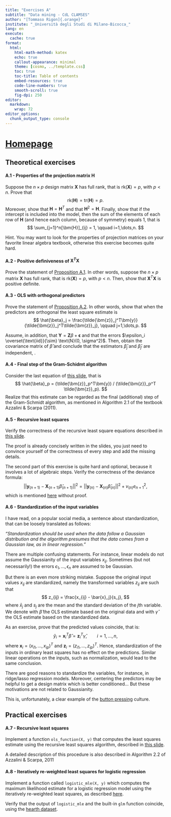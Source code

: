 ```yaml
---
title: "Exercises A"
subtitle: "Data mining - CdL CLAMSES"
author: "[Tommaso Rigon]{.orange}"
institute: "_Università degli Studi di Milano-Bicocca_"
lang: en
execute:
  cache: true
format:
  html:
    html-math-method: katex
    echo: true
    callout-appearance: minimal
    theme: [cosmo, ../template.css]
    toc: true
    toc-title: Table of contents
    embed-resources: true
    code-line-numbers: true
    smooth-scroll: true
    fig-dpi: 250
editor: 
  markdown: 
    wrap: 72
editor_options: 
  chunk_output_type: console
---
```


# [Homepage](../index.html)

## Theoretical exercises

#### A.1 - Properties of the projection matrix $\bm{H}$

Suppose the $n\times p$ design matrix $\bm{X}$ has [full rank]{.blue}, that is $\text{rk}(\bm{X}) = p$, with $p < n$. [Prove]{.orange} that 
$$
\text{rk}(\bm{H}) = \text{tr}(\bm{H}) = p.
$$
Moreover, show that $\bm{H} = \bm{H}^T$ and that $\bm{H}^2 = \bm{H}$. Finally, show that if the [intercept]{.blue} is included into the model, then the sum of the elements of each row of $\bm{H}$ (and hence each column, because of symmetry) equals 1, that is
$$
\sum_{j=1}^n[\bm{H}]_{ij} = 1, \qquad i=1,\dots,n.
$$

[Hint]{.blue}. You may want to look for the properties of [projection matrices]{.orange} on your favorite linear algebra textbook, otherwise this exercise becomes quite hard. 

#### A.2 - Positive definiveness of $\bm{X}^T\bm{X}$

[Prove]{.orange} the statement of [Proposition A.1](../slides/un_A.html#cholesky-factorization). In other words, suppose the  $n\times p$  matrix $\bm{X}$ has [full rank]{.blue}, that is $\text{rk}(\bm{X}) = p$, with $p < n$. Then, show that $\bm{X}^T\bm{X}$ is [positive definite]{.blue}.

#### A.3 - OLS with orthogonal predictors

[Prove]{.orange} the statement of [Proposition A.2](../slides/un_A.html#orthogonal-predictors). In other words, show that when the predictors are orthogonal the least square estimate is $$
\hat{\beta}_j = \frac{\tilde{\bm{z}}_j^T\bm{y}}{\tilde{\bm{z}}_j^T\tilde{\bm{z}}_j}, \qquad j=1,\dots,p.
$$

Assume, in addition, that $\bm{Y} = \bm{Z}\beta + \bm{\epsilon}$ and that the errors $\epsilon_i \overset{\text{iid}}{\sim} \text{N}(0, \sigma^2)$. Then, obtain the covariance matrix of $\hat{\beta}$ and conclude that the estimators $\hat{\beta}_j$ and $\hat{\beta}_{j'}$ are independent, .

#### A.4 - Final step of the Gram-Schidmt algorithm

Consider the last equation of [this slide](../slides/un_A.html#the-qr-decomposition-and-least-squares), that is
$$
\hat{\beta}_p = (\tilde{\bm{z}}_p^T\bm{y}) / (\tilde{\bm{z}}_p^T \tilde{\bm{z}}_p).
$$
Realize that this estimate can be regarded as the [final]{.orange} (additional) [step]{.orange} of the [Gram-Schmidt]{.blue} algorithm, as mentioned in Algorithm 2.1 of the textbook Azzalini \& Scarpa (2011).

#### A.5 - Recursive least squares

[Verify]{.orange} the correctness of the [recursive least square]{.blue} equations described in [this slide](../slides/un_A.html#the-recursive-least-squares-algorithm-i). 

The proof is already concisely written in the slides, you just need to convince yourself of the correctness of every step and add the [missing details]{.orange}. 

The second part of this exercise is quite [hard]{.blue} and [optional]{.blue}, because it involves a lot of algebraic steps. [Verify]{.orange} the correctness of the deviance formula:
$$
||\bm{y}_{(n + 1)} - \bm{X}_{(n+1)}\hat{\beta}_{(n+1)}||^2 = ||\bm{y}_{(n)} - \bm{X}_{(n)}\hat{\beta}_{(n)}||^2 + v_{(n)} e_{n+1}^2,
$$
which is mentioned [here](../slides/un_A.html#the-recursive-least-squares-algorithm-ii) without proof.

#### A.6 - Standardization of the input variables

I have read, on a popular social media, a sentence about standardization, that can be loosely translated as follows:

  *"Standardization should be used when the data follow a Gaussian distribution and the algorithm presumes that the data comes from a Gaussian law, as in linear regression."*
    
There are multiple confusing statements. For instance, linear models do [not]{.orange} assume the Gaussianity of the input variables $x_{ij}$. Sometimes (but not necessarily!) the errors $\epsilon_1,\dots,\epsilon_n$ are assumed to be Gaussian.

But there is an even more striking mistake. Suppose the original input values $x_{ij}$ are standardized, namely the transformed variables $z_{ij}$ are such that 
$$
z_{ij} = \frac{x_{ij} - \bar{x}_j}{s_j},
$$
where $\bar{x}_j$ and $s_j$ are the mean and the standard deviation of the $j$th variable. We denote with $\hat{\beta}$ the OLS estimate based on the original data and with $\hat{\gamma}$ the OLS estimate based on the standardized data. 

As an exercise, [prove]{.orange} that the predicted values coincide, that is:
$$
\hat{y}_i = \bm{x}_i^T\hat{\beta} = \bm{z}_i^T\hat{\gamma}, \qquad i=1,\dots,n,
$$
where $\bm{x}_i = (x_{i1},\dots,x_{ip})^T$ and $\bm{z}_i = (z_{i1},\dots,z_{ip})^T$. Hence, standardization of the inputs in ordinary least squares has [no effect]{.blue} on the [predictions]{.orange}. Similar linear operations on the inputs, such as [normalization]{.blue}, would lead to the same conclusion. 

There are good reasons to standardize the variables, for instance, in ridge/lasso regression models. Moreover, centering the predictors may be helpful to get a design matrix which is better conditioned... But these motivations are not related to Gaussianity. 

This is, unfortunately, a clear example of the [button pressing](../slides/un_intro.html#press-the-button) culture. 

## Practical exercises

#### A.7 - Recursive least squares

[Implement]{.orange} a function `ols_function(X, y)` that computes the least squares estimate using the recursive least squares algorithm, described in [this slide](../slides/un_A.html#the-recursive-least-squares-algorithm-i).

A detailed description of this procedure is also described in [Algorithm 2.2]{.blue} of Azzalini \& Scarpa, 2011

#### A.8 - Iteratively re-weighted least squares for logistic regression

Implement a function called `logistic_mle(X, y)` which computes the maximum likelihood estimate for a logistic regression model using the [iteratively re-weighted least squares]{.blue}, as described [here](../slides/un_A.html#iteratively-re-weighted-least-squares-ii). 

Verify that the output of `logistic_mle` and the built-in `glm` function coincide, using the [hearth dataset](../slides/un_A.html#the-heart-dataset).

